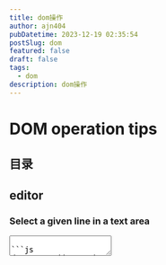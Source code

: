 ```yaml
---
title: dom操作
author: ajn404
pubDatetime: 2023-12-19 02:35:54
postSlug: dom
featured: false
draft: false
tags:
  - dom
description: dom操作
---
```


# DOM operation tips

## 目录

## editor

### Select a given line in a text area


<Textarea />

```js
document.addEventListener('DOMContentLoaded', () => {
    const selectButton = document.getElementById('select-button');
    if(selectButton)
    selectButton.addEventListener('click', () => {
        const textarea = document.getElementById('textarea') as HTMLTextAreaElement;
        if(!textarea) return
        const lines = textarea.value.split('\n');
        const lineIndex = 2;
        const start = lines.slice(0, lineIndex).reduce((acc, curr) => acc + curr.length + 1, 0);
        // Add the length of the previous lines and the newline character
        const end = start + lines[lineIndex].length;
        textarea.focus();
        textarea.setSelectionRange(start, end);
    });
}
)
```

### set css property

```js
document.addEventListener("DOMContentLoaded", () => {
  const changeButton = document.getElementById("change-css");
  if (changeButton)
    changeButton.addEventListener("click", () => {
      const root = document.documentElement;
      const primaryColor =
        getComputedStyle(root).getPropertyValue("--color-text-base");
      console.log(primaryColor);
      let r = Math.ceil(Math.random() * 255);
      let g = Math.ceil(Math.random() * 255);
      let b = Math.ceil(Math.random() * 255);

      root.style.setProperty("--color-text-base", `${r},${g},${b}`);
    });
});
```

### inserNode on the select posion

```js
document.addEventListener("DOMContentLoaded", () => {
  const insertButton = document.getElementById("insert-button");
  if (!insertButton) return;
  const handleInsert = () => {
    // Get the current selection
    const selection = window.getSelection();
    // document.execCommand('bold', false, null);
    // document.execCommand('createLink', false, 'https://www.bilibili.com/');
    if (
      !selection ||
      selection.rangeCount === 0 ||
      !selection.focusNode?.parentElement?.classList.contains("target-p")
    )
      return;

    // Get the range of the current selection
    const range = selection.getRangeAt(0);
    // Create a new element to insert
    const newElement = document.createElement("span");
    newElement.innerHTML = "海子";
    // Insert the new element at the current position
    range.insertNode(newElement);
  };

  insertButton.addEventListener("click", handleInsert);
});
```

## css animations

### sync scroll

## more

### element visiable? in container

## collections

- [CSSStyleDeclaration.setProperty](https://developer.mozilla.org/zh-CN/docs/Web/API/CSSStyleDeclaration/setProperty)
